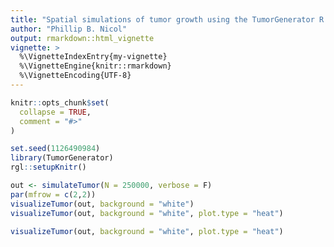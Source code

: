 ```yaml
---
title: "Spatial simulations of tumor growth using the TumorGenerator R package"
author: "Phillip B. Nicol"
output: rmarkdown::html_vignette
vignette: >
  %\VignetteIndexEntry{my-vignette}
  %\VignetteEngine{knitr::rmarkdown}
  %\VignetteEncoding{UTF-8}
---
```


```r
knitr::opts_chunk$set(
  collapse = TRUE,
  comment = "#>"
)
```

```r
set.seed(1126490984)
library(TumorGenerator)
rgl::setupKnitr()
```

```r
out <- simulateTumor(N = 250000, verbose = F)
par(mfrow = c(2,2))
visualizeTumor(out, background = "white")
visualizeTumor(out, background = "white", plot.type = "heat") 
```

```r
visualizeTumor(out, background = "white", plot.type = "heat")
```


